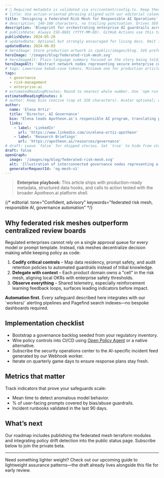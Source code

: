 ```yaml
---
# 🧭 Required metadata is validated via src/content/config.ts. Keep these comments intact for future authors.
# title: Use action-oriented phrasing aligned with our editorial calendar. Avoid sentence case inside quotes.
title: 'Designing a Federated Risk Mesh for Responsible AI Operations'
# description: 140-160 characters, no trailing punctuation. Drives SEO + social summaries automatically.
description: 'Blueprint for orchestrating enterprise AI guardrails across business units without slowing delivery velocity'
# publishDate: Always ISO-8601 (YYYY-MM-DD). GitHub Actions use this to order release notes + RSS feeds.
publishDate: 2024-05-28
# updatedDate: Optional but strongly encouraged for living docs. Omit if never updated post-launch.
updatedDate: 2024-06-03
# heroImage: Store production artwork in /public/images/blog. SVG preferred for crisp scaling; raster at 1600x840 if needed.
heroImage: '/images/blog/federated-risk-mesh.svg'
# heroImageAlt: Plain-language summary focused on the story being told, not the colors.
heroImageAlt: 'Abstract network nodes representing secure enterprise collaboration'
# tags: Lowercase kebab-case tokens. Minimum one for production articles. Fuels related content + upcoming search facets.
tags:
  - governance
  - risk-management
  - enterprise-ai
# estimatedReadingMinutes: Round to nearest whole number. Use `npm run content:reading-time` once the automation lands.
estimatedReadingMinutes: 8
# author: Keep bios concise (cap at 320 characters). Avatar optional; when provided, supply a path under public/images/authors.
author:
  name: 'Elena Ortiz'
  title: 'Director, AI Governance'
  bio: "Elena leads Apotheon.ai's responsible AI program, translating policy frameworks into shipping guardrails for regulated industries."
  links:
    - label: 'LinkedIn'
      url: 'https://www.linkedin.com/in/elena-ortiz-apotheon'
    - label: 'Research Briefings'
      url: 'https://apotheon.ai/resources/governance'
# draft: Leave `false` for shipped stories. Set `true` to hide from static builds while keeping dev previewable.
draft: false
openGraph:
  image: '/images/og/blog/federated-risk-mesh.svg'
  alt: 'Illustration of interconnected governance nodes representing a federated risk mesh'
  generatorRequestId: 'og-mesh-v1'
---
```


> **Enterprise playbook:** This article ships with production-ready metadata, structured data hooks, and calls to action tested with the broader Apotheon.ai platform shell.

{/* editorial: tone="Confident, advisory" keywords="federated risk mesh, responsible AI, governance automation" */}

## Why federated risk meshes outperform centralized review boards

Regulated enterprises cannot rely on a single approval queue for every model or prompt template. Instead, risk meshes decentralize decision making while keeping policy as code:

1. **Codify critical controls** – Map data residency, prompt safety, and audit retention policies to automated guardrails instead of tribal knowledge.
2. **Delegate with context** – Each product domain owns a "cell" in the risk mesh, aligning local OKRs with enterprise safety thresholds.
3. **Observe everything** – Shared telemetry, especially reinforcement learning feedback loops, surfaces leading indicators before impact.

<div className="rounded-3xl border border-sky-500/60 bg-sky-500/10 px-6 py-4 text-sky-100 shadow-lg shadow-sky-900/30">
  <strong>Automation first.</strong> Every safeguard described here integrates with our `workers/`
  alerting pipelines and Pagefind search indexes—no bespoke dashboards required.
</div>

## Implementation checklist

- Bootstrap a governance backlog seeded from your regulatory inventory.
- Wire policy controls into CI/CD using [Open Policy Agent](https://www.openpolicyagent.org/) or a native alternative.
- Subscribe the security operations center to the AI-specific incident feed generated by our Webhook worker.
- Iterate on quarterly game days to ensure response plans stay fresh.

## Metrics that matter

Track indicators that prove your safeguards scale:

- Mean time to detect anomalous model behavior.
- % of user-facing prompts covered by bias/abuse guardrails.
- Incident runbooks validated in the last 90 days.

## What’s next

Our roadmap includes publishing the federated mesh terraform modules and integrating policy drift detection into the public status page. Subscribe below to join the private beta.

---

Need something lighter weight? Check out our upcoming guide to lightweight assurance patterns—the draft already lives alongside this file for early review.
